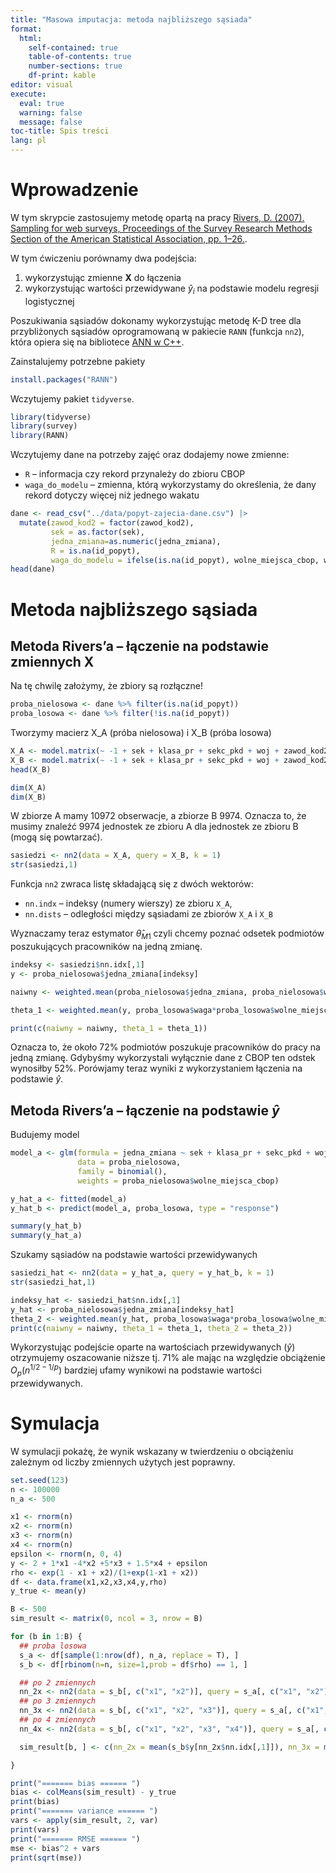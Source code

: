 ```yaml
---
title: "Masowa imputacja: metoda najbliższego sąsiada"
format: 
  html:
    self-contained: true
    table-of-contents: true
    number-sections: true
    df-print: kable
editor: visual
execute: 
  eval: true
  warning: false
  message: false
toc-title: Spis treści
lang: pl
---
```


# Wprowadzenie

W tym skrypcie zastosujemy metodę opartą na pracy [Rivers, D. (2007). Sampling for web surveys, Proceedings of the Survey Research Methods
Section of the American Statistical Association, pp. 1–26.](https://static.texastribune.org/media/documents/Rivers_matching4.pdf). 

W tym ćwiczeniu porównamy dwa podejścia:

1. wykorzystując zmienne $\mathbf{X}$ do łączenia
2. wykorzystując wartości przewidywane $\hat{y}_i$ na podstawie modelu regresji logistycznej

Poszukiwania sąsiadów dokonamy wykorzystując metodę K-D tree dla przybliżonych sąsiadów oprogramowaną w pakiecie `RANN` (funkcja `nn2`), która opiera się na bibliotece [ANN w C++](http://www.cs.umd.edu/~mount/ANN/).


Zainstalujemy potrzebne pakiety

```r
install.packages("RANN")
```

Wczytujemy pakiet `tidyverse`.

```r
library(tidyverse)
library(survey)
library(RANN)
```

Wczytujemy dane na potrzeby zajęć oraz dodajemy nowe zmienne:

-   `R` -- informacja czy rekord przynależy do zbioru CBOP
-   `waga_do_modelu` -- zmienna, którą wykorzystamy do określenia, że
    dany rekord dotyczy więcej niż jednego wakatu

```r
dane <- read_csv("../data/popyt-zajecia-dane.csv") |>
  mutate(zawod_kod2 = factor(zawod_kod2),
         sek = as.factor(sek),
         jedna_zmiana=as.numeric(jedna_zmiana),
         R = is.na(id_popyt),
         waga_do_modelu = ifelse(is.na(id_popyt), wolne_miejsca_cbop, wolne_miejsca*waga))
head(dane)
```

# Metoda najbliższego sąsiada

## Metoda Rivers'a -- łączenie na podstawie zmiennych X

Na tę chwilę założymy, że zbiory są rozłączne!

```r
proba_nielosowa <- dane %>% filter(is.na(id_popyt))
proba_losowa <- dane %>% filter(!is.na(id_popyt))
```

Tworzymy macierz X_A (próba nielosowa) i X_B (próba losowa)


```r
X_A <- model.matrix(~ -1 + sek + klasa_pr + sekc_pkd + woj + zawod_kod2, data = proba_nielosowa)
X_B <- model.matrix(~ -1 + sek + klasa_pr + sekc_pkd + woj + zawod_kod2, data = proba_losowa)
head(X_B)
```


```r
dim(X_A)
dim(X_B)
```

W zbiorze A mamy 10972 obserwacje, a zbiorze B 9974. Oznacza to, że musimy znaleźć 9974 jednostek ze zbioru A dla jednostek ze zbioru B (mogą się powtarzać).

```r
sasiedzi <- nn2(data = X_A, query = X_B, k = 1)
str(sasiedzi,1)
```

Funkcja `nn2` zwraca listę składającą się z dwóch wektorów:

+ `nn.indx` -- indeksy (numery wierszy) ze zbioru `X_A`,
+ `nn.dists` -- odległości między sąsiadami ze zbiorów `X_A` i `X_B` 

Wyznaczamy teraz estymator $\hat{\theta}_{M1}$ czyli chcemy poznać odsetek podmiotów poszukujących pracowników na jedną zmianę.

```r
indeksy <- sasiedzi$nn.idx[,1]
y <- proba_nielosowa$jedna_zmiana[indeksy]

naiwny <- weighted.mean(proba_nielosowa$jedna_zmiana, proba_nielosowa$wolne_miejsca_cbop)

theta_1 <- weighted.mean(y, proba_losowa$waga*proba_losowa$wolne_miejsca)

print(c(naiwny = naiwny, theta_1 = theta_1))
```


Oznacza to, że około 72% podmiotów poszukuje pracowników do pracy na jedną zmianę. Gdybyśmy wykorzystali wyłącznie dane z CBOP ten odstek wynosiłby 52%. Porówjamy teraz wyniki z wykorzystaniem łączenia na podstawie $\hat{y}$.

## Metoda Rivers'a -- łączenie na podstawie $\hat{y}$

Budujemy model

```r
model_a <- glm(formula = jedna_zmiana ~ sek + klasa_pr + sekc_pkd + woj + zawod_kod2, 
               data = proba_nielosowa,
               family = binomial(),
               weights = proba_nielosowa$wolne_miejsca_cbop)

y_hat_a <- fitted(model_a)
y_hat_b <- predict(model_a, proba_losowa, type = "response")

summary(y_hat_b)
summary(y_hat_a)
```

Szukamy sąsiadów na podstawie wartości przewidywanych

```r
sasiedzi_hat <- nn2(data = y_hat_a, query = y_hat_b, k = 1)
str(sasiedzi_hat,1)
```

```r
indeksy_hat <- sasiedzi_hat$nn.idx[,1]
y_hat <- proba_nielosowa$jedna_zmiana[indeksy_hat]
theta_2 <- weighted.mean(y_hat, proba_losowa$waga*proba_losowa$wolne_miejsca)
print(c(naiwny = naiwny, theta_1 = theta_1, theta_2 = theta_2))
```

Wykorzystując podejście oparte na wartościach przewidywanych ($\hat{y}$) otrzymujemy oszacowanie niższe tj. 71% ale mając na względzie obciążenie $O_p (n^{1/2-1/p})$ bardziej ufamy wynikowi na podstawie wartości przewidywanych.

# Symulacja 

W symulacji pokażę, że wynik wskazany w twierdzeniu o obciążeniu zależnym od liczby zmiennych użytych jest poprawny.

```r
set.seed(123)
n <- 100000
n_a <- 500

x1 <- rnorm(n)
x2 <- rnorm(n)
x3 <- rnorm(n)
x4 <- rnorm(n)
epsilon <- rnorm(n, 0, 4)
y <- 2 + 1*x1 -4*x2 +5*x3 + 1.5*x4 + epsilon
rho <- exp(1 - x1 + x2)/(1+exp(1-x1 + x2))
df <- data.frame(x1,x2,x3,x4,y,rho)
y_true <- mean(y)

B <- 500
sim_result <- matrix(0, ncol = 3, nrow = B)

for (b in 1:B) {
  ## proba losowa
  s_a <- df[sample(1:nrow(df), n_a, replace = T), ]
  s_b <- df[rbinom(n=n, size=1,prob = df$rho) == 1, ]

  ## po 2 zmiennych
  nn_2x <- nn2(data = s_b[, c("x1", "x2")], query = s_a[, c("x1", "x2")], k = 1)
  ## po 3 zmiennych
  nn_3x <- nn2(data = s_b[, c("x1", "x2", "x3")], query = s_a[, c("x1", "x2", "x3")], k = 1)
  ## po 4 zmiennych
  nn_4x <- nn2(data = s_b[, c("x1", "x2", "x3", "x4")], query = s_a[, c("x1", "x2", "x3", "x4")], k = 1)

  sim_result[b, ] <- c(nn_2x = mean(s_b$y[nn_2x$nn.idx[,1]]), nn_3x = mean(s_b$y[nn_3x$nn.idx[,1]]), nn_4x = mean(s_b$y[nn_4x$nn.idx[,1]]))

}

print("======= bias ====== ")
bias <- colMeans(sim_result) - y_true
print(bias)
print("======= variance ====== ")
vars <- apply(sim_result, 2, var)
print(vars)
print("======= RMSE ====== ")
mse <- bias^2 + vars
print(sqrt(mse))
```

